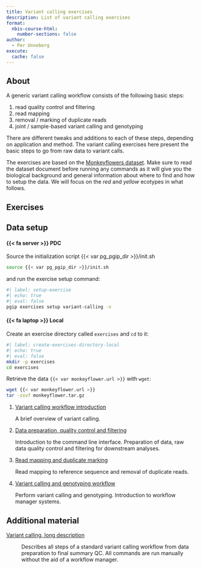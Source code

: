 ```yaml
---
title: Variant calling exercises
description: List of variant calling exercises
format:
  nbis-course-html:
    number-sections: false
author:
  - Per Unneberg
execute:
  cache: false
---
```


## About

A generic variant calling workflow consists of the following basic
steps:

1. read quality control and filtering
2. read mapping
3. removal / marking of duplicate reads
4. joint / sample-based variant calling and genotyping

There are different tweaks and additions to each of these steps,
depending on application and method. The variant calling exercises
here present the basic steps to go from raw data to variant calls.

The exercises are based on the [Monkeyflowers
dataset](../datasets/monkeyflowers.qmd). Make sure to read the dataset
document before running any commands as it will give you the
biological background and general information about where to find and
how to setup the data. We will focus on the *red* and *yellow*
ecotypes in what follows.

## Exercises

::: {.callout-note collapse=true}

## Data setup

:::{.panel-tabset}

#### {{< fa server >}} PDC

<!-- markdownlint-disable MD038 -->

Source the initialization script {{< var pg_pgip_dir >}}/init.sh

```bash
source {{< var pg_pgip_dir >}}/init.sh
```

and run the exercise setup command:

```bash
#| label: setup-exercise
#| echo: true
#| eval: false
pgip exercises setup variant-calling -v
```

#### {{< fa laptop >}} Local

Create an exercise directory called `exercises` and `cd` to it:

```bash
#| label: create-exercises-directory-local
#| echo: true
#| eval: false
mkdir -p exercises
cd exercises
```

Retrieve the data `{{< var monkeyflower.url >}}` with `wget`:

```bash
wget {{< var monkeyflower.url >}}
tar -zxvf monkeyflower.tar.gz
```

:::

:::

1. [Variant calling workflow introduction](introduction.qmd){#variant-calling-introduction}

   A brief overview of variant calling.

2. [Data preparation, quality control and
   filtering](data_qc.qmd){#variant-calling-data-qc}

   Introduction to the command line interface. Preparation of data,
   raw data quality control and filtering for downstream analyses.

3. [Read mapping and duplicate
   marking](read_mapping.qmd){#variant-calling-read-mapping}

   Read mapping to reference sequence and removal of duplicate reads.

4. [Variant calling and genotyping
   workflow](variant_calling_workflow.qmd){#variant-calling-workflow}

   Perform variant calling and genotyping. Introduction to workflow
   manager systems.

## Additional material

[Variant calling, long description](variant_calling_long.qmd){#variant-calling-long}

: Describes all steps of a standard variant calling workflow from data
  preparation to final summary QC. All commands are run manually
  without the aid of a workflow manager.
